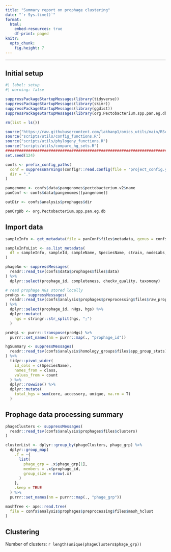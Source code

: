 ```yaml
---
title: "Summary report on prophage clustering"
date: "`r Sys.time()`"
format: 
  html: 
    embed-resources: true
    df-print: paged
knitr: 
  opts_chunk:
    fig.height: 7
---
```


***

## Initial setup

```r
#| label: setup
#| warning: false

suppressPackageStartupMessages(library(tidyverse))
suppressPackageStartupMessages(library(skimr))
suppressPackageStartupMessages(library(ggdist))
suppressPackageStartupMessages(library(org.Pectobacterium.spp.pan.eg.db))

rm(list = ls())

source("https://raw.githubusercontent.com/lakhanp1/omics_utils/main/RScripts/utils.R")
source("scripts/utils/config_functions.R")
source("scripts/utils/phylogeny_functions.R")
source("scripts/utils/compare_hg_sets.R")
################################################################################
set.seed(124)

confs <- prefix_config_paths(
  conf = suppressWarnings(configr::read.config(file = "project_config.yaml")),
  dir = "."
)

pangenome <- confs$data$pangenomes$pectobacterium.v2$name
panConf <- confs$data$pangenomes[[pangenome]]

outDir <- confs$analysis$prophages$dir

panOrgDb <- org.Pectobacterium.spp.pan.eg.db
```

## Import data

```r
sampleInfo <- get_metadata(file = panConf$files$metadata, genus = confs$genus)

sampleInfoList <- as.list_metadata(
  df = sampleInfo, sampleId, sampleName, SpeciesName, strain, nodeLabs, genomeId
)

phageAn <- suppressMessages(
  readr::read_tsv(confs$data$prophages$files$data)
) %>%
  dplyr::select(prophage_id, completeness, checkv_quality, taxonomy)

# read prophage HGs stored locally
proHgs <- suppressMessages(
  readr::read_tsv(confs$analysis$prophages$preprocessing$files$raw_prophage_hg)
) %>%
  dplyr::select(prophage_id, nHgs, hgs) %>%
  dplyr::mutate(
    hgs = stringr::str_split(hgs, ";")
  )

proHgL <- purrr::transpose(proHgs) %>%
  purrr::set_names(nm = purrr::map(., "prophage_id"))

hgSummary <- suppressMessages(
  readr::read_tsv(confs$analysis$homology_groups$files$spp_group_stats)
) %>%
  tidyr::pivot_wider(
    id_cols = c(SpeciesName),
    names_from = class,
    values_from = count
  ) %>%
  dplyr::rowwise() %>%
  dplyr::mutate(
    total_hgs = sum(core, accessory, unique, na.rm = T)
  )

```

## Prophage data processing summary

```r
phageClusters <- suppressMessages(
  readr::read_tsv(confs$analysis$prophages$files$clusters)
)

clusterList <- dplyr::group_by(phageClusters, phage_grp) %>% 
  dplyr::group_map(
    .f = ~{
      list(
        phage_grp = .x$phage_grp[1],
        members = .x$prophage_id,
        group_size = nrow(.x)
      )
    },
    .keep = TRUE
  ) %>% 
  purrr::set_names(nm = purrr::map(., "phage_grp"))

mashTree <- ape::read.tree(
  file = confs$analysis$prophages$preprocessing$files$mash_hclust
)

```

## Clustering

Number of clusters: `r length(unique(phageClusters$phage_grp))`

